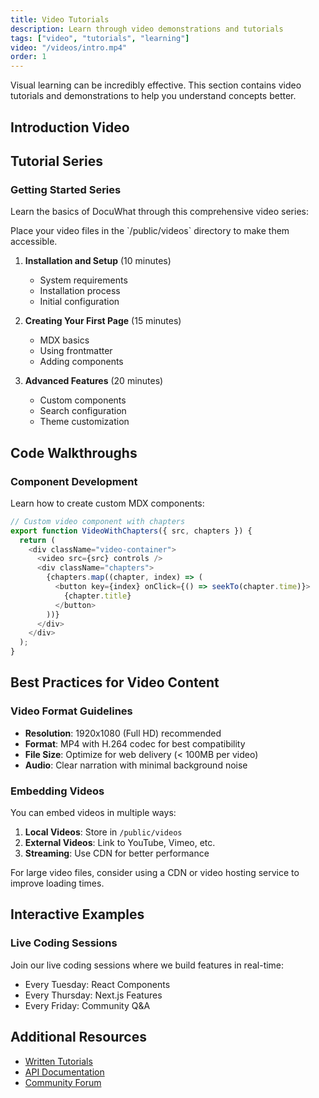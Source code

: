 ```yaml
---
title: Video Tutorials
description: Learn through video demonstrations and tutorials
tags: ["video", "tutorials", "learning"]
video: "/videos/intro.mp4"
order: 1
---
```


Visual learning can be incredibly effective. This section contains video tutorials and demonstrations to help you understand concepts better.

## Introduction Video

<VideoPlayer 
  src="/videos/intro.mp4" 
  title="Welcome to DocuWhat"
  poster="/videos/intro-poster.jpg"
/>

## Tutorial Series

### Getting Started Series

Learn the basics of DocuWhat through this comprehensive video series:

<Callout type="info">
  Place your video files in the `/public/videos` directory to make them accessible.
</Callout>

1. **Installation and Setup** (10 minutes)
   - System requirements
   - Installation process
   - Initial configuration

2. **Creating Your First Page** (15 minutes)
   - MDX basics
   - Using frontmatter
   - Adding components

3. **Advanced Features** (20 minutes)
   - Custom components
   - Search configuration
   - Theme customization

## Code Walkthroughs

### Component Development

Learn how to create custom MDX components:

```javascript
// Custom video component with chapters
export function VideoWithChapters({ src, chapters }) {
  return (
    <div className="video-container">
      <video src={src} controls />
      <div className="chapters">
        {chapters.map((chapter, index) => (
          <button key={index} onClick={() => seekTo(chapter.time)}>
            {chapter.title}
          </button>
        ))}
      </div>
    </div>
  );
}
```

## Best Practices for Video Content

### Video Format Guidelines

- **Resolution**: 1920x1080 (Full HD) recommended
- **Format**: MP4 with H.264 codec for best compatibility
- **File Size**: Optimize for web delivery (< 100MB per video)
- **Audio**: Clear narration with minimal background noise

### Embedding Videos

You can embed videos in multiple ways:

1. **Local Videos**: Store in `/public/videos`
2. **External Videos**: Link to YouTube, Vimeo, etc.
3. **Streaming**: Use CDN for better performance

<Callout type="warning" title="Performance Tip">
  For large video files, consider using a CDN or video hosting service to improve loading times.
</Callout>

## Interactive Examples

### Live Coding Sessions

Join our live coding sessions where we build features in real-time:

- Every Tuesday: React Components
- Every Thursday: Next.js Features
- Every Friday: Community Q&A

## Additional Resources

- [Written Tutorials](/getting-started/quick-start)
- [API Documentation](/frameworks/react)
- [Community Forum](https://community.docuwhat.com)